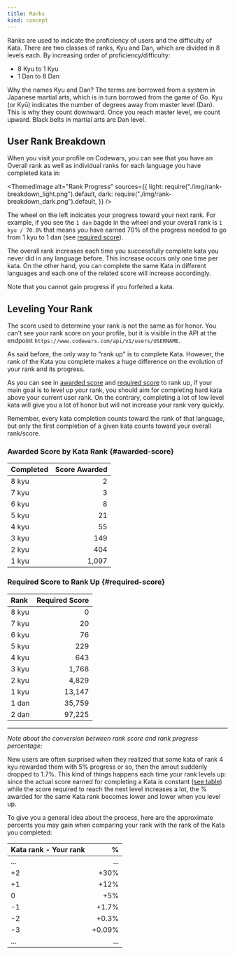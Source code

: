 ```yaml
---
title: Ranks
kind: concept
---
```



Ranks are used to indicate the proficiency of users and the difficulty of Kata. There are two classes of ranks, Kyu and Dan, which are divided in 8 levels each. By increasing order of proficiency/difficulty:

- 8 Kyu to 1 Kyu
- 1 Dan to 8 Dan

Why the names Kyu and Dan? The terms are borrowed from a system in Japanese martial arts, which is in turn borrowed from the game of Go. Kyu (or Kyū) indicates the number of degrees away from master level (Dan). This is why they count downward. Once you reach master level, we count upward. Black belts in martial arts are Dan level.

## User Rank Breakdown

When you visit your profile on Codewars, you can see that you have an Overall rank as well as individual ranks for each language you have completed kata in:

<ThemedImage
  alt="Rank Progress"
  sources={{
    light: require("./img/rank-breakdown_light.png").default,
    dark: require("./img/rank-breakdown_dark.png").default,
  }}
/>

The wheel on the left indicates your progress toward your next rank. For example, if you see the `1 dan` bagde in the wheel and your overall rank is `1 kyu / 70.0%` that means you have earned 70% of the progress needed to go from 1 kyu to 1 dan (see [required score](#required-score)).

The overall rank increases each time you successfully complete kata you never did in any language before. This increase occurs only one time per kata. On the other hand, you can complete the same Kata in different languages and each one of the related score will increase accordingly.

Note that you cannot gain progress if you forfeited a kata.

## Leveling Your Rank

The score used to determine your rank is not the same as for honor. You can't see your rank score on your profile, but it is visible in the API at the endpoint `https://www.codewars.com/api/v1/users/USERNAME`.

As said before, the only way to "rank up" is to complete Kata. However, the rank of the Kata you complete makes a huge difference on the evolution of your rank and its progress.

As you can see in [awarded score](#awarded-score) and [required score](#required-score) to rank up, if your main goal is to level up your rank, you should aim for completing hard kata above your current user rank. On the contrary, completing a lot of low level kata will give you a lot of honor but will not increase your rank very quickly.

Remember, every kata completion counts toward the rank of that language, but only the first completion of a given kata counts toward your overall rank/score.

### Awarded Score by Kata Rank {#awarded-score}

| Completed | Score Awarded |
| :-------- | ------------: |
| 8 kyu     |             2 |
| 7 kyu     |             3 |
| 6 kyu     |             8 |
| 5 kyu     |            21 |
| 4 kyu     |            55 |
| 3 kyu     |           149 |
| 2 kyu     |           404 |
| 1 kyu     |         1,097 |

### Required Score to Rank Up {#required-score}

| Rank  | Required Score |
| :---- | -------------: |
| 8 kyu |              0 |
| 7 kyu |             20 |
| 6 kyu |             76 |
| 5 kyu |            229 |
| 4 kyu |            643 |
| 3 kyu |          1,768 |
| 2 kyu |          4,829 |
| 1 kyu |         13,147 |
| 1 dan |         35,759 |
| 2 dan |         97,225 |

---

_Note about the conversion between rank score and rank progress percentage:_

New users are often surprised when they realized that some kata of rank 4 kyu rewarded them with 5% progress or so, then the amout suddenly dropped to 1.7%. This kind of things happens each time your rank levels up: since the actual score earned for completing a Kata is constant ([see table](#awarded-score)) while the score required to reach the next level increases a lot, the % awarded for the same Kata rank becomes lower and lower when you level up.

To give you a general idea about the process, here are the approximate percents you may gain when comparing your rank with the rank of the Kata you completed:

| Kata rank - Your rank |      % |
| :-------------------- | -----: |
| ...                   |    ... |
| +2                    |   +30% |
| +1                    |   +12% |
| 0                     |    +5% |
| -1                    |  +1.7% |
| -2                    |  +0.3% |
| -3                    | +0.09% |
| ...                   |    ... |
